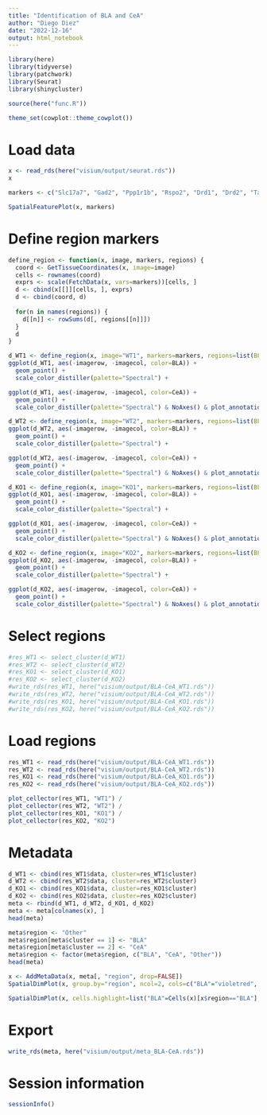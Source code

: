 ```yaml
---
title: "Identification of BLA and CeA"
author: "Diego Diez"
date: "2022-12-16"
output: html_notebook
---
```



```r
library(here)
library(tidyverse)
library(patchwork)
library(Seurat)
library(shinycluster)

source(here("func.R"))

theme_set(cowplot::theme_cowplot())
```

# Load data

```r
x <- read_rds(here("visium/output/seurat.rds"))
x
```

```r
markers <- c("Slc17a7", "Gad2", "Ppp1r1b", "Rspo2", "Drd1", "Drd2", "Tac2")
```

```r
SpatialFeaturePlot(x, markers)
```

# Define region markers

```r
define_region <- function(x, image, markers, regions) {
  coord <- GetTissueCoordinates(x, image=image)
  cells <- rownames(coord)
  exprs <- scale(FetchData(x, vars=markers))[cells, ]
  d <- cbind(x[[]][cells, ], exprs)
  d <- cbind(coord, d)
  
  for(n in names(regions)) {
    d[[n]] <- rowSums(d[, regions[[n]]])
  }
  d
}
```

```r
d_WT1 <- define_region(x, image="WT1", markers=markers, regions=list(BLA=c("Slc17a7", "Rspo2"), CeA=c("Gad2", "Tac2")))
ggplot(d_WT1, aes(-imagerow, -imagecol, color=BLA)) +
  geom_point() +
  scale_color_distiller(palette="Spectral") +

ggplot(d_WT1, aes(-imagerow, -imagecol, color=CeA)) +
  geom_point() +
  scale_color_distiller(palette="Spectral") & NoAxes() & plot_annotation(title="WT1")

d_WT2 <- define_region(x, image="WT2", markers=markers, regions=list(BLA=c("Slc17a7", "Rspo2"), CeA=c("Gad2", "Tac2")))
ggplot(d_WT2, aes(-imagerow, -imagecol, color=BLA)) +
  geom_point() +
  scale_color_distiller(palette="Spectral") +

ggplot(d_WT2, aes(-imagerow, -imagecol, color=CeA)) +
  geom_point() +
  scale_color_distiller(palette="Spectral") & NoAxes() & plot_annotation(title="WT2")

d_KO1 <- define_region(x, image="KO1", markers=markers, regions=list(BLA=c("Slc17a7", "Rspo2"), CeA=c("Gad2", "Tac2")))
ggplot(d_KO1, aes(-imagerow, -imagecol, color=BLA)) +
  geom_point() +
  scale_color_distiller(palette="Spectral") +

ggplot(d_KO1, aes(-imagerow, -imagecol, color=CeA)) +
  geom_point() +
  scale_color_distiller(palette="Spectral") & NoAxes() & plot_annotation(title="KO1")

d_KO2 <- define_region(x, image="KO2", markers=markers, regions=list(BLA=c("Slc17a7", "Rspo2"), CeA=c("Gad2", "Tac2")))
ggplot(d_KO2, aes(-imagerow, -imagecol, color=BLA)) +
  geom_point() +
  scale_color_distiller(palette="Spectral") +

ggplot(d_KO2, aes(-imagerow, -imagecol, color=CeA)) +
  geom_point() +
  scale_color_distiller(palette="Spectral") & NoAxes() & plot_annotation(title="KO2")
```

# Select regions

```r
#res_WT1 <- select_cluster(d_WT1)
#res_WT2 <- select_cluster(d_WT2)
#res_KO1 <- select_cluster(d_KO1)
#res_KO2 <- select_cluster(d_KO2)
#write_rds(res_WT1, here("visium/output/BLA-CeA_WT1.rds"))
#write_rds(res_WT2, here("visium/output/BLA-CeA_WT2.rds"))
#write_rds(res_KO1, here("visium/output/BLA-CeA_KO1.rds"))
#write_rds(res_KO2, here("visium/output/BLA-CeA_KO2.rds"))
```

# Load regions

```r
res_WT1 <- read_rds(here("visium/output/BLA-CeA_WT1.rds"))
res_WT2 <- read_rds(here("visium/output/BLA-CeA_WT2.rds"))
res_KO1 <- read_rds(here("visium/output/BLA-CeA_KO1.rds"))
res_KO2 <- read_rds(here("visium/output/BLA-CeA_KO2.rds"))
```

```r
plot_cellector(res_WT1, "WT1") /
plot_cellector(res_WT2, "WT2") /
plot_cellector(res_KO1, "KO1") /
plot_cellector(res_KO2, "KO2")
```

# Metadata

```r
d_WT1 <- cbind(res_WT1$data, cluster=res_WT1$cluster)
d_WT2 <- cbind(res_WT2$data, cluster=res_WT2$cluster)
d_KO1 <- cbind(res_KO1$data, cluster=res_KO1$cluster)
d_KO2 <- cbind(res_KO2$data, cluster=res_KO2$cluster)
meta <- rbind(d_WT1, d_WT2, d_KO1, d_KO2)
meta <- meta[colnames(x), ]
head(meta)
```

```r
meta$region <- "Other"
meta$region[meta$cluster == 1] <- "BLA"
meta$region[meta$cluster == 2] <- "CeA"
meta$region <- factor(meta$region, c("BLA", "CeA", "Other"))
head(meta)
```

```r
x <- AddMetaData(x, meta[, "region", drop=FALSE])
SpatialDimPlot(x, group.by="region", ncol=2, cols=c("BLA"="violetred", "CeA"="limegreen", "Other"="lightgrey"))
```

```r
SpatialDimPlot(x, cells.highlight=list("BLA"=Cells(x)[x$region=="BLA"], "CeA"=Cells(x)[x$region=="CeA"]), cols.highlight=c("BLA"="violetred", "CeA"="limegreen"), ncol=2) & guides(fill=guide_legend(title="region"))
```

# Export

```r
write_rds(meta, here("visium/output/meta_BLA-CeA.rds"))
```

# Session information

```r
sessionInfo()
```

